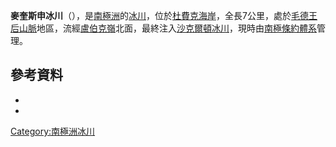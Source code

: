 {{coord|84|49|S|175|30|W|source:GNIS|display=title}}

'''麥奎斯申冰川'''（{{lang-en|McCuistion Glacier}}），是[[南極洲|南極洲]]的[[冰川|冰川]]，位於[[杜費克海岸|杜費克海岸]]，全長7公里，處於[[毛德王后山脈|毛德王后山脈]]地區，流經[[盧伯克嶺|盧伯克嶺]]北面，最終注入[[沙克爾頓冰川|沙克爾頓冰川]]，現時由[[南極條約體系|南極條約體系]]管理。

==參考資料==
*{{cite gnis | type = antarid | id = 9667| name = McCuistion Glacier | accessdate = 2013-09-05}}
*{{usgs-gazetteer|id=9667}}

{{DEFAULTSORT:McCuistion Glacier}}
[[Category:南極洲冰川|Category:南極洲冰川]]


{{DufekCoast-geo-stub}}